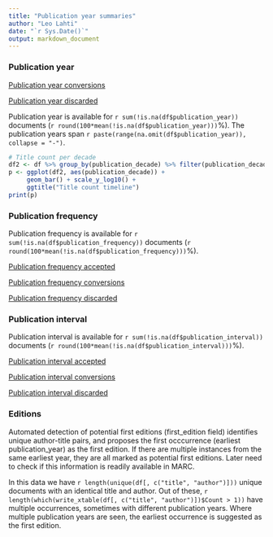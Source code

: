 ```yaml
---
title: "Publication year summaries"
author: "Leo Lahti"
date: "`r Sys.Date()`"
output: markdown_document
---
```



### Publication year

[Publication year conversions](output.tables/publication_year_conversion.csv)

[Publication year discarded](output.tables/publication_year_discarded.csv)

Publication year is available for `r sum(!is.na(df$publication_year))` documents (`r round(100*mean(!is.na(df$publication_year)))`%). The publication years span `r paste(range(na.omit(df$publication_year)), collapse = "-")`.

```r
# Title count per decade
df2 <- df %>% group_by(publication_decade) %>% filter(publication_decade < 2010) 
p <- ggplot(df2, aes(publication_decade)) +
     geom_bar() + scale_y_log10() +
     ggtitle("Title count timeline")
print(p)
```

### Publication frequency

Publication frequency is available for `r sum(!is.na(df$publication_frequency))` documents (`r round(100*mean(!is.na(df$publication_frequency)))`%). 

[Publication frequency accepted](output.tables/publication_frequency_discarded.csv)

[Publication frequency conversions](output.tables/publication_frequency_conversion.csv)

[Publication frequency discarded](output.tables/publication_frequency_discarded.csv)


### Publication interval

Publication interval is available for `r sum(!is.na(df$publication_interval))` documents (`r round(100*mean(!is.na(df$publication_interval)))`%). 

[Publication interval accepted](output.tables/publication_interval_discarded.csv)

[Publication interval conversions](output.tables/publication_interval_conversion.csv)

[Publication interval discarded](output.tables/publication_interval_discarded.csv)


### Editions

Automated detection of potential first editions (first_edition field)
identifies unique author-title pairs, and proposes the first
occcurrence (earliest publication_year) as the first edition. If there
are multiple instances from the same earliest year, they are all
marked as potential first editions. Later need to check if this
information is readily available in MARC.

In this data we have `r length(unique(df[, c("title", "author")]))`
unique documents with an identical title and author. Out of these,
`r length(which(write_xtable(df[, c("title", "author")])$Count > 1))`
have multiple occurrences, sometimes with different publication years.
Where multiple publication years are seen, the earliest occurrence is
suggested as the first edition.







